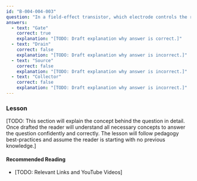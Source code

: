 ```yaml
---
id: "B-004-004-003"
question: "In a field-effect transistor, which electrode controls the resistance of the device's channel?"
answers:
  - text: "Gate"
    correct: true
    explanation: "[TODO: Draft explanation why answer is correct.]"
  - text: "Drain"
    correct: false
    explanation: "[TODO: Draft explanation why answer is incorrect.]"
  - text: "Source"
    correct: false
    explanation: "[TODO: Draft explanation why answer is incorrect.]"
  - text: "Collector"
    correct: false
    explanation: "[TODO: Draft explanation why answer is incorrect.]"
---
```


### Lesson

[TODO: This section will explain the concept behind the question in detail. Once drafted the reader will understand all necessary concepts to answer the question confidently and correctly. The lesson will follow pedagogy best-practices and assume the reader is starting with no previous knowledge.]

#### Recommended Reading

- [TODO: Relevant Links and YouTube Videos]
